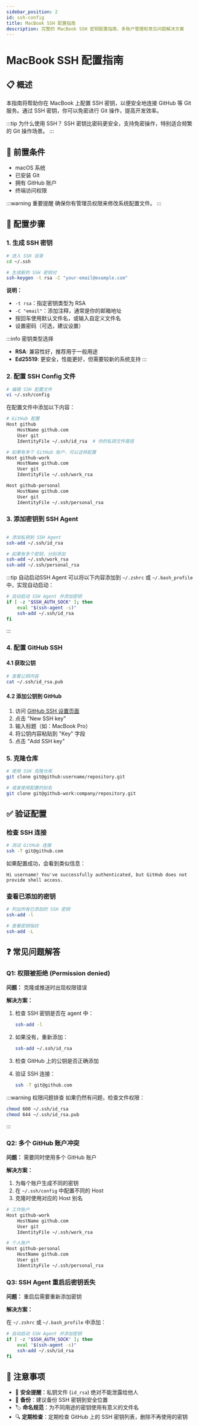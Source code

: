 ```yaml
---
sidebar_position: 2
id: ssh-config
title: MacBook SSH 配置指南
description: 完整的 MacBook SSH 密钥配置指南，多账户管理和常见问题解决方案
---
```


# MacBook SSH 配置指南

## 📋 概述

本指南将帮助你在 MacBook 上配置 SSH 密钥，以便安全地连接 GitHub 等 Git 服务。通过 SSH 密钥，你可以免密进行 Git 操作，提高开发效率。

:::tip 为什么使用 SSH？
SSH 密钥比密码更安全，支持免密操作，特别适合频繁的 Git 操作场景。
:::

## 🔧 前置条件

- macOS 系统
- 已安装 Git
- 拥有 GitHub 账户
- 终端访问权限

:::warning 重要提醒
确保你有管理员权限来修改系统配置文件。
:::

## 🚀 配置步骤

### 1. 生成 SSH 密钥

```bash title="生成SSH密钥"
# 进入 SSH 目录
cd ~/.ssh

# 生成新的 SSH 密钥对
ssh-keygen -t rsa -C "your-email@example.com"
```

**说明：**
- `-t rsa`：指定密钥类型为 RSA
- `-C "email"`：添加注释，通常是你的邮箱地址
- 按回车使用默认文件名，或输入自定义文件名
- 设置密码（可选，建议设置）

:::info 密钥类型选择
- **RSA**: 兼容性好，推荐用于一般用途
- **Ed25519**: 更安全，性能更好，但需要较新的系统支持
:::

### 2. 配置 SSH Config 文件

```bash title="编辑SSH配置"
# 编辑 SSH 配置文件
vi ~/.ssh/config
```

在配置文件中添加以下内容：

```bash title="~/.ssh/config"
# GitHub 配置
Host github
    HostName github.com
    User git
    IdentityFile ~/.ssh/id_rsa  # 你的私钥文件路径

# 如果有多个 GitHub 账户，可以这样配置
Host github-work
    HostName github.com
    User git
    IdentityFile ~/.ssh/work_rsa

Host github-personal
    HostName github.com
    User git
    IdentityFile ~/.ssh/personal_rsa
```

### 3. 添加密钥到 SSH Agent

```bash title="SSH Agent配置"

# 添加私钥到 SSH Agent
ssh-add ~/.ssh/id_rsa

# 如果有多个密钥，分别添加
ssh-add ~/.ssh/work_rsa
ssh-add ~/.ssh/personal_rsa
```

:::tip 自动启动SSH Agent
可以将以下内容添加到 `~/.zshrc` 或 `~/.bash_profile` 中，实现自动启动：

```bash
# 自动启动 SSH Agent 并添加密钥
if [ -z "$SSH_AUTH_SOCK" ]; then
    eval "$(ssh-agent -s)"
    ssh-add ~/.ssh/id_rsa
fi
```
:::

### 4. 配置 GitHub SSH

#### 4.1 获取公钥

```bash title="查看公钥"
# 查看公钥内容
cat ~/.ssh/id_rsa.pub
```

#### 4.2 添加公钥到 GitHub

1. 访问 [GitHub SSH 设置页面](https://github.com/settings/keys)
2. 点击 "New SSH key"
3. 输入标题（如：MacBook Pro）
4. 将公钥内容粘贴到 "Key" 字段
5. 点击 "Add SSH key"

### 5. 克隆仓库

```bash title="SSH克隆仓库"
# 使用 SSH 克隆仓库
git clone git@github:username/repository.git

# 或者使用配置的别名
git clone git@github-work:company/repository.git
```

## ✅ 验证配置

### 检查 SSH 连接

```bash title="测试SSH连接"
# 测试 GitHub 连接
ssh -T git@github.com
```

如果配置成功，会看到类似信息：
```
Hi username! You've successfully authenticated, but GitHub does not provide shell access.
```

### 查看已添加的密钥

```bash title="查看SSH密钥"
# 列出所有已添加的 SSH 密钥
ssh-add -l

# 查看密钥指纹
ssh-add -L
```

## ❓ 常见问题解答

### Q1: 权限被拒绝 (Permission denied)

**问题：** 克隆或推送时出现权限错误

**解决方案：**

1. 检查 SSH 密钥是否在 agent 中：
   ```bash
   ssh-add -l
   ```

2. 如果没有，重新添加：
   ```bash
   ssh-add ~/.ssh/id_rsa
   ```

3. 检查 GitHub 上的公钥是否正确添加

4. 验证 SSH 连接：
   ```bash
   ssh -T git@github.com
   ```

:::warning 权限问题排查
如果仍然有问题，检查文件权限：
```bash
chmod 600 ~/.ssh/id_rsa
chmod 644 ~/.ssh/id_rsa.pub
```
:::

### Q2: 多个 GitHub 账户冲突

**问题：** 需要同时使用多个 GitHub 账户

**解决方案：**

1. 为每个账户生成不同的密钥
2. 在 `~/.ssh/config` 中配置不同的 Host
3. 克隆时使用对应的 Host 别名

```bash title="多账户配置示例"
# 工作账户
Host github-work
    HostName github.com
    User git
    IdentityFile ~/.ssh/work_rsa

# 个人账户
Host github-personal
    HostName github.com
    User git
    IdentityFile ~/.ssh/personal_rsa
```

### Q3: SSH Agent 重启后密钥丢失

**问题：** 重启后需要重新添加密钥

**解决方案：**

在 `~/.zshrc` 或 `~/.bash_profile` 中添加：

```bash title="自动启动SSH Agent"
# 自动启动 SSH Agent 并添加密钥
if [ -z "$SSH_AUTH_SOCK" ]; then
    eval "$(ssh-agent -s)"
    ssh-add ~/.ssh/id_rsa
fi
```

## 📝 注意事项

- 🔐 **安全提醒**：私钥文件 (`id_rsa`) 绝对不能泄露给他人
- 🔄 **备份**：建议备份 SSH 密钥到安全位置
- 🏷️ **命名规范**：为不同用途的密钥使用有意义的文件名
- 🔍 **定期检查**：定期检查 GitHub 上的 SSH 密钥列表，删除不再使用的密钥
